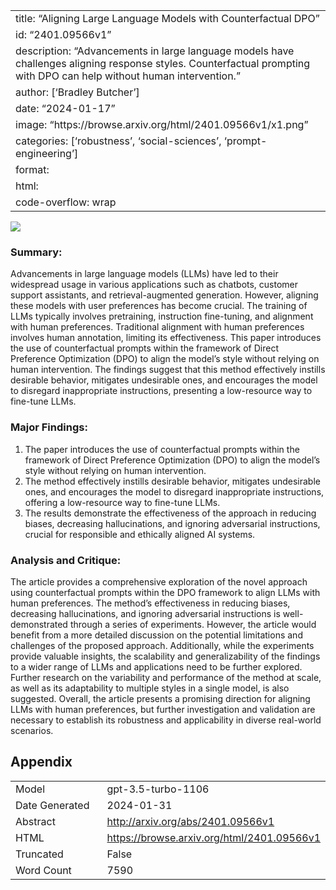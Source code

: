 
---
title: "Aligning Large Language Models with Counterfactual DPO"
id: "2401.09566v1"
description: "Advancements in large language models have challenges aligning response styles. Counterfactual prompting with DPO can help without human intervention."
author: ['Bradley Butcher']
date: "2024-01-17"
image: "https://browse.arxiv.org/html/2401.09566v1/x1.png"
categories: ['robustness', 'social-sciences', 'prompt-engineering']
format:
  html:
    code-overflow: wrap
---

![](https://browse.arxiv.org/html/2401.09566v1/x1.png)

### Summary:

Advancements in large language models (LLMs) have led to their widespread usage in various applications such as chatbots, customer support assistants, and retrieval-augmented generation. However, aligning these models with user preferences has become crucial. The training of LLMs typically involves pretraining, instruction fine-tuning, and alignment with human preferences. Traditional alignment with human preferences involves human annotation, limiting its effectiveness. This paper introduces the use of counterfactual prompts within the framework of Direct Preference Optimization (DPO) to align the model's style without relying on human intervention. The findings suggest that this method effectively instills desirable behavior, mitigates undesirable ones, and encourages the model to disregard inappropriate instructions, presenting a low-resource way to fine-tune LLMs.

### Major Findings:
1. The paper introduces the use of counterfactual prompts within the framework of Direct Preference Optimization (DPO) to align the model's style without relying on human intervention.
2. The method effectively instills desirable behavior, mitigates undesirable ones, and encourages the model to disregard inappropriate instructions, offering a low-resource way to fine-tune LLMs.
3. The results demonstrate the effectiveness of the approach in reducing biases, decreasing hallucinations, and ignoring adversarial instructions, crucial for responsible and ethically aligned AI systems.

### Analysis and Critique:
The article provides a comprehensive exploration of the novel approach using counterfactual prompts within the DPO framework to align LLMs with human preferences. The method's effectiveness in reducing biases, decreasing hallucinations, and ignoring adversarial instructions is well-demonstrated through a series of experiments. However, the article would benefit from a more detailed discussion on the potential limitations and challenges of the proposed approach. Additionally, while the experiments provide valuable insights, the scalability and generalizability of the findings to a wider range of LLMs and applications need to be further explored. Further research on the variability and performance of the method at scale, as well as its adaptability to multiple styles in a single model, is also suggested. Overall, the article presents a promising direction for aligning LLMs with human preferences, but further investigation and validation are necessary to establish its robustness and applicability in diverse real-world scenarios.

## Appendix

|          |          |
|----------|----------|
| Model     | gpt-3.5-turbo-1106       |
| Date Generated     | 2024-01-31       |
| Abstract | [http://arxiv.org/abs/2401.09566v1](http://arxiv.org/abs/2401.09566v1)        |
| HTML     | [https://browse.arxiv.org/html/2401.09566v1](https://browse.arxiv.org/html/2401.09566v1)       |
| Truncated       | False       |
| Word Count       | 7590       |